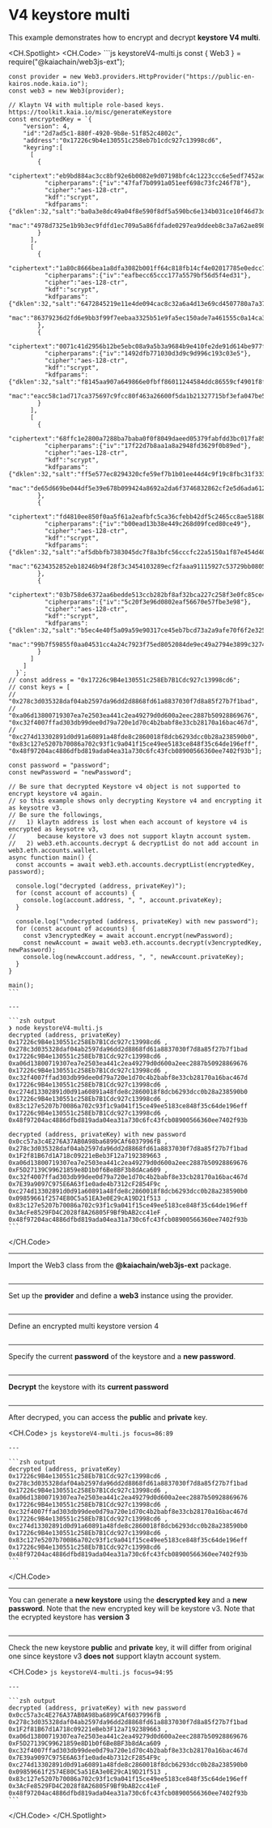 # V4 keystore multi

This example demonstrates how to encrypt and decrypt **keystore V4 multi**.

<CH.Spotlight>
  <CH.Code>
    ```js keystoreV4-multi.js
    const { Web3 } = require("@kaiachain/web3js-ext");

    const provider = new Web3.providers.HttpProvider("https://public-en-kairos.node.kaia.io");
    const web3 = new Web3(provider);

    // Klaytn V4 with multiple role-based keys. https://toolkit.kaia.io/misc/generateKeystore
    const encryptedKey = `{
        "version": 4,
        "id":"2d7ad5c1-880f-4920-9b8e-51f852c4802c",
        "address":"0x17226c9b4e130551c258eb7b1cdc927c13998cd6",
        "keyring":[
          [
            {
              "ciphertext":"eb9bd884ac3cc8bf92e6b0082e9d07198bfc4c1223ccc6e5edf7452ad612b2b5",
              "cipherparams":{"iv":"47faf7b0991a051eef698c73fc246f78"},
              "cipher":"aes-128-ctr",
              "kdf":"scrypt",
              "kdfparams":{"dklen":32,"salt":"ba0a3e8dc49a04f8e590f8df5a590bc6e134b031ce10f46d73d4c459aa4c08f8","n":4096,"r":8,"p":1},
              "mac":"4978d7325e1b9b3ec9fdfd1ec709a5a86fdfade0297ea9ddeeb8c3a7a62ae898"
            }
          ],
          [
            {
              "ciphertext":"1a80c8666bea1a8dfa3082b001ff64c818fb14cf4e02017785e0edcc7a277af4",
              "cipherparams":{"iv":"eafbecc65ccc177a5579bf56d5f4ed31"},
              "cipher":"aes-128-ctr",
              "kdf":"scrypt",
              "kdfparams":{"dklen":32,"salt":"6472845219e11e4de094cac8c32a6a4d13e69cd4507780a7a37f5e411e1d895d","n":4096,"r":8,"p":1},
              "mac":"86379236d2fd6e9bb3f99f7eebaa3325b51e9fa5ec150ade7a461555c0a14ca3"
            },
            {
              "ciphertext":"0071c41d2956b12be5ebc08a9a5b3a9684b9e410fe2de91d614be977fb2a0bdb",
              "cipherparams":{"iv":"1492dfb771030d3d9c9d996c193c03e5"},
              "cipher":"aes-128-ctr",
              "kdf":"scrypt",
              "kdfparams":{"dklen":32,"salt":"f8145aa907a649866e0fbff86011244584ddc86559cf4901f8f69b670c234fd7","n":4096,"r":8,"p":1},
              "mac":"eacc58c1ad717ca375697c9fcc80f463a26600f5da1b21327715bf3efa047be5"
            }
          ],
          [
            {
              "ciphertext":"68ffc1e2800a7288ba7baba0f0f8049daeed05379fabfdd3bc017fa85c49ab50",
              "cipherparams":{"iv":"17f22d7b8aa1a8a2948fd3629f0b89ed"},
              "cipher":"aes-128-ctr",
              "kdf":"scrypt",
              "kdfparams":{"dklen":32,"salt":"ff5e577ec8294320cfe59ef7b1b01ee44d4c9f19c8fbc31f333059c74eb8c6d2","n":4096,"r":8,"p":1},
              "mac":"de65d669be044df5e39e678b099424a8692a2da6f3746832862cf2e5d6ada612"
            },
            {
              "ciphertext":"fd4810ee850f0aa5f61a2eafbfc5ca36cfebb42df5c2465cc8ae5188029b188b",
              "cipherparams":{"iv":"b00ead13b38e449c268d09fced80ce49"},
              "cipher":"aes-128-ctr",
              "kdf":"scrypt",
              "kdfparams":{"dklen":32,"salt":"af5dbbfb7383045dc7f8a3bfc56cccfc22a5150a1f87e454d40893a4b6fea9a1","n":4096,"r":8,"p":1},
              "mac":"6234352852eb18246b94f28f3c3454103289ecf2faaa91115927c53729bb0805"
            },
            {
              "ciphertext":"03b758de6372aa6bedde513ccb282bf8af32bca227c258f3e0fc85ce454d72a4",
              "cipherparams":{"iv":"5c20f3e96d0802eaf56670e57fbe3e98"},
              "cipher":"aes-128-ctr",
              "kdf":"scrypt",
              "kdfparams":{"dklen":32,"salt":"b5ec4e40f5a09a59e90317ce45eb7bcd73a2a9afe70f6f2e32548fd38ed2da3b","n":4096,"r":8,"p":1},
              "mac":"99b7f59855f0aa04531cc4a24c7923f75ed8052084de9ec49a2794e3899c3274"
            }
          ]
        ]
      }`;
    // const address = "0x17226c9B4e130551c258Eb7B1Cdc927c13998cd6";
    // const keys = [
    //   "0x278c3d035328daf04ab2597da96dd2d8868fd61a8837030f7d8a85f27b7f1bad",
    //   "0xa06d13800719307ea7e2503ea441c2ea49279d0d600a2eec2887b50928869676", "0xc32f4007ffad303db99dee0d79a720e1d70c4b2babf8e33cb28170a16bac467d",
    //   "0xc274d13302891d0d91a60891a48fde8c2860018f8dcb6293dcc0b28a238590b0", "0x83c127e5207b70086a702c93f1c9a041f15ce49ee5183ce848f35c64de196eff", "0x48f97204ac4886dfbd819ada04ea31a730c6fc43fcb08900566360ee7402f93b"];

    const password = "password";
    const newPassword = "newPassword";

    // Be sure that decrypted Keystore v4 object is not supported to encrypt keystore v4 again.
    // so this example shows only decrypting Keystore v4 and encrypting it as keysotre v3.
    // Be sure the followings,
    //   1) klaytn address is lost when each account of keystore v4 is encrypted as keysotre v3,
    //      because keystore v3 does not support klaytn account system.
    //   2) web3.eth.accounts.decrypt & decryptList do not add account in web3.eth.accounts.wallet.
    async function main() {
      const accounts = await web3.eth.accounts.decryptList(encryptedKey, password);

      console.log("decrypted (address, privateKey)");
      for (const account of accounts) {
        console.log(account.address, ", ", account.privateKey);
      }

      console.log("\ndecrypted (address, privateKey) with new password");
      for (const account of accounts) {
        const v3encryptedKey = await account.encrypt(newPassword);
        const newAccount = await web3.eth.accounts.decrypt(v3encryptedKey, newPassword);
        console.log(newAccount.address, ", ", newAccount.privateKey);
      }
    }

    main();
    ```

    ---

    ```zsh output
    ❯ node keystoreV4-multi.js
    decrypted (address, privateKey)
    0x17226c9B4e130551c258Eb7B1Cdc927c13998cd6 ,  0x278c3d035328daf04ab2597da96dd2d8868fd61a8837030f7d8a85f27b7f1bad
    0x17226c9B4e130551c258Eb7B1Cdc927c13998cd6 ,  0xa06d13800719307ea7e2503ea441c2ea49279d0d600a2eec2887b50928869676
    0x17226c9B4e130551c258Eb7B1Cdc927c13998cd6 ,  0xc32f4007ffad303db99dee0d79a720e1d70c4b2babf8e33cb28170a16bac467d
    0x17226c9B4e130551c258Eb7B1Cdc927c13998cd6 ,  0xc274d13302891d0d91a60891a48fde8c2860018f8dcb6293dcc0b28a238590b0
    0x17226c9B4e130551c258Eb7B1Cdc927c13998cd6 ,  0x83c127e5207b70086a702c93f1c9a041f15ce49ee5183ce848f35c64de196eff
    0x17226c9B4e130551c258Eb7B1Cdc927c13998cd6 ,  0x48f97204ac4886dfbd819ada04ea31a730c6fc43fcb08900566360ee7402f93b

    decrypted (address, privateKey) with new password
    0x0cc57a3c4E276A37AB0A98ba6899CAf6037996fB ,  0x278c3d035328daf04ab2597da96dd2d8868fd61a8837030f7d8a85f27b7f1bad
    0x1F2f81B67d1A718c09221eBeb3F12a7192389663 ,  0xa06d13800719307ea7e2503ea441c2ea49279d0d600a2eec2887b50928869676
    0xF5D27139C99621859e8D1b0f6Be8BF3b8dAca609 ,  0xc32f4007ffad303db99dee0d79a720e1d70c4b2babf8e33cb28170a16bac467d
    0x7E39a9097C975E6A63f1e0ade4b7312cF2854F9c ,  0xc274d13302891d0d91a60891a48fde8c2860018f8dcb6293dcc0b28a238590b0
    0x09859661f2574E80C5a51EA3e0E29cA19D21f513 ,  0x83c127e5207b70086a702c93f1c9a041f15ce49ee5183ce848f35c64de196eff
    0x3AcFe8529FD4C2028f8A26805F9Bf9bAB2cc41eF ,  0x48f97204ac4886dfbd819ada04ea31a730c6fc43fcb08900566360ee7402f93b
    ```
  </CH.Code>

  ---

  Import the Web3 class from the **@kaiachain/web3js-ext** package.

  ```js keystoreV4-multi.js focus=1
  ```

  ---

  Set up the **provider** and define a **web3** instance using the provider.

  ```js keystoreV4-multi.js focus=3:4
  ```

  ---

  Define an encrypted multi keystore version 4

  ```js keystoreV4-multi.js focus=7:67
  ```

  ---

  Specify the current **password** of the keystore and a **new password**.

  ```js keystoreV4-multi.js focus=74:75
  ```

  ---

  **Decrypt** the keystore with its **current password**

  ```js keystoreV4-multi.js focus=84
  ```

  ---

  After decryped, you can access the **public** and **private** key.

  <CH.Code>
    ```js keystoreV4-multi.js focus=86:89
    ```

    ---

    ```zsh output
    decrypted (address, privateKey)
    0x17226c9B4e130551c258Eb7B1Cdc927c13998cd6 ,  0x278c3d035328daf04ab2597da96dd2d8868fd61a8837030f7d8a85f27b7f1bad
    0x17226c9B4e130551c258Eb7B1Cdc927c13998cd6 ,  0xa06d13800719307ea7e2503ea441c2ea49279d0d600a2eec2887b50928869676
    0x17226c9B4e130551c258Eb7B1Cdc927c13998cd6 ,  0xc32f4007ffad303db99dee0d79a720e1d70c4b2babf8e33cb28170a16bac467d
    0x17226c9B4e130551c258Eb7B1Cdc927c13998cd6 ,  0xc274d13302891d0d91a60891a48fde8c2860018f8dcb6293dcc0b28a238590b0
    0x17226c9B4e130551c258Eb7B1Cdc927c13998cd6 ,  0x83c127e5207b70086a702c93f1c9a041f15ce49ee5183ce848f35c64de196eff
    0x17226c9B4e130551c258Eb7B1Cdc927c13998cd6 ,  0x48f97204ac4886dfbd819ada04ea31a730c6fc43fcb08900566360ee7402f93b
    ```
  </CH.Code>

  ---

  You can generate a **new keystore** using the **descrypted key** and a **new password**. Note that the new encrypted key will be keystore v3. Note that the ecrypted keystore has **version 3**

  ```js keystoreV4-multi.js focus=91:96,77:82
  ```

  ---

  Check the new keystore **public** and **private** key, it will differ from original one since keystore v3 **does not** support klaytn account system.

  <CH.Code>
    ```js keystoreV4-multi.js focus=94:95
    ```

    ---

    ```zsh output
    decrypted (address, privateKey) with new password
    0x0cc57a3c4E276A37AB0A98ba6899CAf6037996fB ,  0x278c3d035328daf04ab2597da96dd2d8868fd61a8837030f7d8a85f27b7f1bad
    0x1F2f81B67d1A718c09221eBeb3F12a7192389663 ,  0xa06d13800719307ea7e2503ea441c2ea49279d0d600a2eec2887b50928869676
    0xF5D27139C99621859e8D1b0f6Be8BF3b8dAca609 ,  0xc32f4007ffad303db99dee0d79a720e1d70c4b2babf8e33cb28170a16bac467d
    0x7E39a9097C975E6A63f1e0ade4b7312cF2854F9c ,  0xc274d13302891d0d91a60891a48fde8c2860018f8dcb6293dcc0b28a238590b0
    0x09859661f2574E80C5a51EA3e0E29cA19D21f513 ,  0x83c127e5207b70086a702c93f1c9a041f15ce49ee5183ce848f35c64de196eff
    0x3AcFe8529FD4C2028f8A26805F9Bf9bAB2cc41eF ,  0x48f97204ac4886dfbd819ada04ea31a730c6fc43fcb08900566360ee7402f93b
    ```
  </CH.Code>
</CH.Spotlight>
